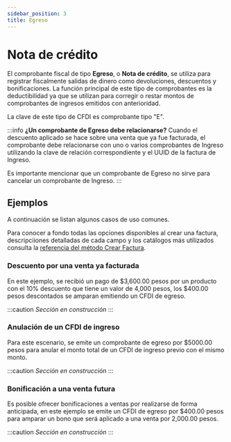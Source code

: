 ```yaml
---
sidebar_position: 3
title: Egreso
---
```



# Nota de crédito

El comprobante fiscal de tipo **Egreso**, o **Nota de crédito**, se utiliza para
registrar fiscalmente salidas de dinero como devoluciones, descuentos y bonificaciones.
La función principal de este tipo de comprobantes es la deductibilidad ya que se utilizan para corregir o restar montos de comprobantes de ingresos emitidos con anterioridad.

La clave de este tipo de CFDI es comprobante tipo "E".

:::info **¿Un comprobante de Egreso debe relacionarse?**
Cuando el descuento aplicado se hace sobre una venta que ya fue facturada, el comprobante debe relacionarse
con uno o varios comprobantes de Ingreso utilizando la clave de relación correspondiente y el UUID de la factura
de Ingreso.

Es importante mencionar que un comprobante de Egreso no sirve para cancelar un comprobante de Ingreso.
:::

## Ejemplos

A continuación se listan algunos casos de uso comunes.

Para conocer a fondo todas las opciones disponibles al crear una factura, descripciiones
detalladas de cada campo y los catálogos más utilizados consulta la
[referencia del método Crear Factura](/api/#operation/createInvoice).

### Descuento por una venta ya facturada
En este ejemplo, se recibió un pago de $3,600.00 pesos por un producto con el 10% descuento que tiene un valor de 4,000 pesos, los $400.00 pesos descontados se amparan emitiendo un CFDI de egreso.

:::caution *Sección en construcción*
:::

### Anulación de un CFDI de ingreso
Para este escenario, se emite un comprobante de egreso por $5000.00 pesos para anular el monto total de un CFDI de ingreso previo con el mismo monto.

:::caution *Sección en construcción*
:::

### Bonificación a una venta futura
Es posible ofrecer bonificaciones a ventas por realizarse de forma anticipada, en este ejemplo se emite un CFDI de egreso por $400.00 pesos para amparar un bono que será aplicado a una venta por 2,000.00 pesos.

:::caution *Sección en construcción*
:::


